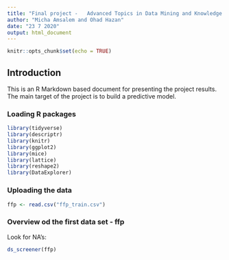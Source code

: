 ```yaml
---
title: "Final project -   Advanced Topics in Data Mining and Knowledge Discovery"
author: "Micha Amsalem and Ohad Hazan"
date: "23 7 2020"
output: html_document
---
```


```r
knitr::opts_chunk$set(echo = TRUE)
```

## Introduction 

This is an R Markdown based document for presenting the project results. The main target of the project is to build a predictive model. 

### Loading R packages 
```r
library(tidyverse)
library(descriptr)
library(knitr)
library(ggplot2)
library(mice)
library(lattice)
library(reshape2)
library(DataExplorer)
```

### Uploading the data

```r
ffp <- read.csv("ffp_train.csv")
```


### Overview od the first data set - ffp 

Look for NA's:
```r
ds_screener(ffp)
```